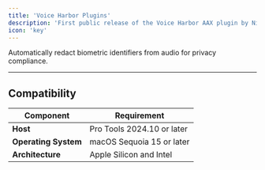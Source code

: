 ```yaml
---
title: 'Voice Harbor Plugins'
description: 'First public release of the Voice Harbor AAX plugin by Nijta, providing advanced voice anonymization for media workflows.'
icon: 'key'
---
```


<CardGroup cols={1}>
  <Card
    title="Access Plugins"
    icon="key"
    href="https://voiceharbor.ai"
  >
    Automatically redact biometric identifiers from audio for privacy compliance.
  </Card>
</CardGroup>

---

## Compatibility

<Table>
  <thead>
    <tr>
      <th>Component</th>
      <th>Requirement</th>
    </tr>
  </thead>
  <tbody>
    <tr>
      <td><strong>Host</strong></td>
      <td>Pro Tools 2024.10 or later</td>
    </tr>
    <tr>
      <td><strong>Operating System</strong></td>
      <td>macOS Sequoia 15 or later</td>
    </tr>
    <tr>
      <td><strong>Architecture</strong></td>
      <td>Apple Silicon and Intel</td>
    </tr>
  </tbody>
</Table>
